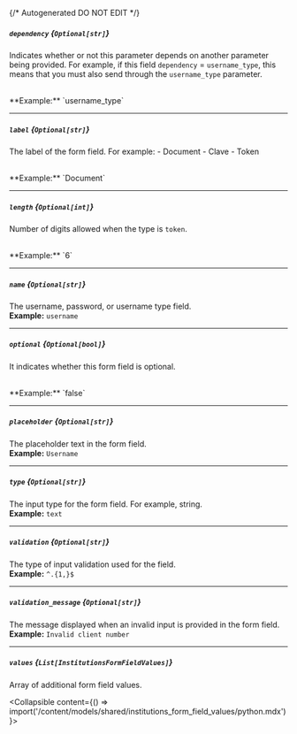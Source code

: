 {/* Autogenerated DO NOT EDIT  */}

##### `dependency` *{`Optional[str]`}*
Indicates whether or not this parameter depends on another parameter being provided. For example, if this field `dependency` \= `username_type`, this means that you must also send through the `username_type` parameter.

<br/>
**Example:** `username_type`

---
##### `label` *{`Optional[str]`}*
The label of the form field. For example:
\- Document
\- Clave
\- Token

<br/>
**Example:** `Document`

---
##### `length` *{`Optional[int]`}*
Number of digits allowed when the type is `token`.

<br/>
**Example:** `6`

---
##### `name` *{`Optional[str]`}*
The username, password, or username type field.
<br/>
**Example:** `username`

---
##### `optional` *{`Optional[bool]`}*
It indicates whether this form field is optional.

<br/>
**Example:** `false`

---
##### `placeholder` *{`Optional[str]`}*
The placeholder text in the form field.
<br/>
**Example:** `Username`

---
##### `type` *{`Optional[str]`}*
The input type for the form field. For example, string.
<br/>
**Example:** `text`

---
##### `validation` *{`Optional[str]`}*
The type of input validation used for the field.
<br/>
**Example:** `^.{1,}$`

---
##### `validation_message` *{`Optional[str]`}*
The message displayed when an invalid input is provided in the form field.
<br/>
**Example:** `Invalid client number`

---
##### `values` *{`List[InstitutionsFormFieldValues]`}*
Array of additional form field values.

<Collapsible content={() => import('/content/models/shared/institutions_form_field_values/python.mdx')}>
</Collapsible>

